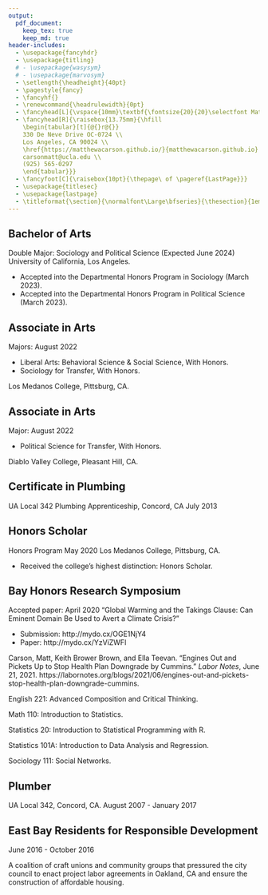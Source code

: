 ```yaml
---
output:
  pdf_document:
    keep_tex: true
    keep_md: true
header-includes:
  - \usepackage{fancyhdr}
  - \usepackage{titling}
  # - \usepackage{wasysym}
  # - \usepackage{marvosym}
  - \setlength{\headheight}{40pt}
  - \pagestyle{fancy}
  - \fancyhf{}
  - \renewcommand{\headrulewidth}{0pt}
  - \fancyhead[L]{\vspace{10mm}\textbf{\fontsize{20}{20}\selectfont Matthew Carson}}
  - \fancyhead[R]{\raisebox{13.75mm}{\hfill
    \begin{tabular}[t]{@{}r@{}}
    330 De Neve Drive OC-0724 \\
    Los Angeles, CA 90024 \\
    \href{https://matthewacarson.github.io/}{matthewacarson.github.io} \\
    carsonmatt@ucla.edu \\
    (925) 565-0297
    \end{tabular}}}
  - \fancyfoot[C]{\raisebox{10pt}{\thepage\ of \pageref{LastPage}}}
  - \usepackage{titlesec}
  - \usepackage{lastpage}
  - \titleformat{\section}{\normalfont\Large\bfseries}{\thesection}{1em}{}[\hrule]
---
```


\section{Education}

## Bachelor of Arts 
Double Major: Sociology and Political Science \hfill (Expected June 2024)\newline
University of California, Los Angeles.

* Accepted into the Departmental Honors Program in Sociology (March 2023).
* Accepted into the Departmental Honors Program in Political Science (March 2023).

## Associate in Arts
Majors: \hfill August 2022

* Liberal Arts: Behavioral Science & Social Science, With Honors.
* Sociology for Transfer, With Honors.

Los Medanos College, Pittsburg, CA.

<!-- ## Associate in Arts -->
<!-- August 2022, With Honors.\newline -->
<!-- Los Medanos College, Pittsburg, CA   -->

## Associate in Arts
Major: \hfill August 2022

* Political Science for Transfer, With Honors.

Diablo Valley College, Pleasant Hill, CA.

## Certificate in Plumbing
UA Local 342 Plumbing Apprenticeship, Concord, CA  \hfill July 2013

\section{Awards}

## Honors Scholar
Honors Program \hfill May 2020\newline
Los Medanos College, Pittsburg, CA.

* Received the college's highest distinction: Honors Scholar.

## Bay Honors Research Symposium
Accepted paper: \hfill April 2020\newline
"Global Warming and the Takings Clause: Can Eminent Domain Be Used to Avert a Climate Crisis?"

- Submission: http://mydo.cx/OGE1NjY4
- Paper: http://mydo.cx/YzViZWFl

\section{Published Works}
Carson, Matt, Keith Brower Brown, and Ella Teevan. “Engines Out and Pickets Up to Stop Health Plan Downgrade by Cummins.” *Labor Notes*, June 21, 2021. https://labornotes.org/blogs/2021/06/engines-out-and-pickets-stop-health-plan-downgrade-cummins.

\section{Relevant Coursework}

English 221: Advanced Composition and Critical Thinking.

Math 110: Introduction to Statistics.

Statistics 20: Introduction to Statistical Programming with R.

Statistics 101A: Introduction to Data Analysis and Regression.

Sociology 111: Social Networks.

\section{Employment History}
## Plumber
UA Local 342, Concord, CA.\newline
August 2007 - January 2017

\section{Experience}
## East Bay Residents for Responsible Development
June 2016 - October 2016

A coalition of craft unions and community groups that pressured the city council to enact project labor agreements in Oakland, CA and ensure the construction of affordable housing.